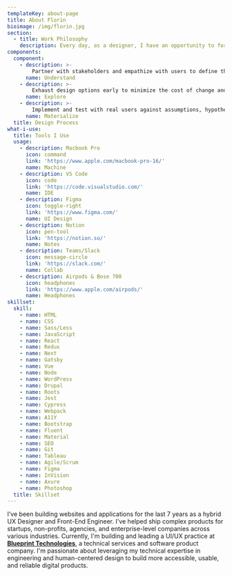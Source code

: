 ```yaml
---
templateKey: about-page
title: About Florin
bioimage: /img/florin.jpg
section:
  - title: Work Philosophy
    description: Every day, as a designer, I have an opportunity to form ideas, products, and solutions in a way that brings new possibilities and positivity into people's lives. As an engineer, I can bring those ideas to life and deliver them directly into the hands of users at scale. I respect and appreciate these opportunities and I constantly refine how I approach new problems to ensure that I take advantage of them with every project I touch.
components:
  component:
    - description: >-
        Partner with stakeholders and empathize with users to define the desired outcome according to their needs. Ask questions, question assumptions, and immerse in the problem space. Identify key metrics to measure and refine.
      name: Understand
    - description: >-
        Exhaust design options early to minimize the cost of change and reduce the risk of rework. Prototype, validate, and iterate, staying close to the user. Leverage patterns and design systems to establish a consistent design language.
      name: Explore
    - description: >-
        Implement and test with real users against assumptions, hypotheses, and defined metrics. Curate and reinforce design artifacts and reusable components. Assess and adjust for future iterations, incorporate feedback, and continue monitoring.
      name: Materialize
  title: Design Process
what-i-use:
  title: Tools I Use
  usage:
    - description: Macbook Pro
      icon: command
      link: 'https://www.apple.com/macbook-pro-16/'
      name: Machine
    - description: VS Code
      icon: code
      link: 'https://code.visualstudio.com/'
      name: IDE
    - description: Figma
      icon: toggle-right
      link: 'https://www.figma.com/'
      name: UI Design
    - description: Notion
      icon: pen-tool
      link: 'https://notion.so/'
      name: Notes
    - description: Teams/Slack
      icon: message-circle
      link: 'https://slack.com/'
      name: Collab
    - description: Airpods & Bose 700
      icon: headphones
      link: 'https://www.apple.com/airpods/'
      name: Headphones
skillset:
  skill:
    - name: HTML
    - name: CSS
    - name: Sass/Less
    - name: JavaScript
    - name: React
    - name: Redux
    - name: Next
    - name: Gatsby
    - name: Vue
    - name: Node
    - name: WordPress
    - name: Drupal
    - name: Roots
    - name: Jest
    - name: Cypress
    - name: Webpack
    - name: A11Y
    - name: Bootstrap
    - name: Fluent
    - name: Material
    - name: SEO
    - name: Git
    - name: Tableau
    - name: Agile/Scrum
    - name: Figma
    - name: InVision
    - name: Axure
    - name: Photoshop
  title: Skillset
---
```


I’ve been building websites and applications for the last 7 years as a hybrid UX Designer and Front-End Engineer. I've helped ship complex products for startups, non-profits, agencies, and enterprise-level companies across various industries. Currently, I'm building and leading a UI/UX practice at [**Blueprint Technologies**](https://bpcs.com), a technical services and software product company. I'm passionate about leveraging my technical expertise in engineering and human-centered design to build more accessible, usable, and reliable digital products.
